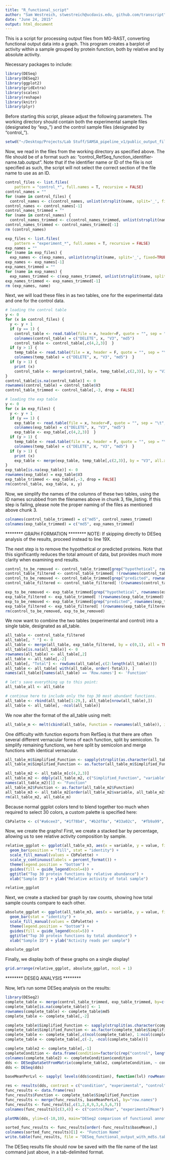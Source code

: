 ```yaml
---
title: "R_functional_script"
author: "Sam Westreich, stwestreich@ucdavis.edu, github.com/transcript"
date: "June 24, 2015"
output: html_document
---
```


This is a script for processing output files from MG-RAST, converting functional output data into a graph.  This program creates a barplot of activity within a sample grouped by protein function, both by relative and by absolute activity.

Necessary packages to include:

```r
library(DESeq)
library(DESeq2)
library(ggplot2)
library(gridExtra)
library(scales)
library(reshape)
library(knitr)
library(plyr)
```

Before starting this script, please adjust the following parameters.  The working directory should contain both the experimental sample files (designated by "exp_<filename>") and the control sample files (designated by "control_<filename>").  

```r
setwd("~/Desktop/Projects/Lab Stuff/SAMSA_pipeline_v1/public_output_files/public_files_ready_for_R/function/")
```

Now, we read in the files from the working directory as specified above.  The file should be of a format such as:
"control_RefSeq_function_identifier-name.tab.output".
Note that if the identifier name or ID of the file is not specified as such, the script will not select the correct section of the file name to use as an ID.

```r
control_files <- list.files(
    pattern = "control_*", full.names = T, recursive = FALSE)
control_names = ""
for (name in control_files) {
  control_names <- c(control_names, unlist(strsplit(name, split='_', fixed=TRUE))[2])} #change the "2" to a different part of the name if not following standard naming conventions as above
control_names <- control_names[-1]
control_names_trimmed = ""
for (name in control_names) {
  control_names_trimmed <- c(control_names_trimmed, unlist(strsplit(name, split='.', fixed=TRUE))[1])}
control_names_trimmed <- control_names_trimmed[-1]
rm (control_names)

exp_files <- list.files(
    pattern = "experiment_*", full.names = T, recursive = FALSE)
exp_names = ""
for (name in exp_files) {
  exp_names <- c(exp_names, unlist(strsplit(name, split='_', fixed=TRUE))[2])} #again, change 2 if non-standard file names are used
exp_names <- exp_names[-1]
exp_names_trimmed = ""
for (name in exp_names) {
  exp_names_trimmed <- c(exp_names_trimmed, unlist(strsplit(name, split='.', fixed=TRUE))[1])}
exp_names_trimmed <- exp_names_trimmed[-1]
rm (exp_names, name)
```

Next, we will load these files in as two tables, one for the experimental data and one for the control data.

```r
# loading the control table
y <- 0
for (x in control_files) {
  y <- y + 1
  if (y == 1) {
    control_table <- read.table(file = x, header=F, quote = "", sep = "\t", fill = TRUE)
    colnames(control_table) = c("DELETE", x, "V3", "md5")
    control_table <- control_table[,c(4,2,3)]  }
  if (y > 1) {
    temp_table <- read.table(file = x, header = F, quote = "", sep = "\t", fill = TRUE)
    colnames(temp_table) = c("DELETE", x, "V3", "md5")  }
  if (y > 1) {
    print (x)
    control_table <- merge(control_table, temp_table[,c(2,3)], by = "V3", all.x = T)  }
}
control_table[is.na(control_table)] <- 0
rownames(control_table) = control_table$V3
control_table_trimmed <- control_table[,-3, drop = FALSE]

# loading the exp table
y <- 0
for (x in exp_files) {
  y <- y + 1
  if (y == 1) {
    exp_table <- read.table(file = x, header=F, quote = "", sep = "\t", fill = TRUE)
    colnames(exp_table) = c("DELETE", x, "V3", "md5")
    exp_table <- exp_table[,c(4,2,3)]  }
  if (y > 1) {
    temp_table <- read.table(file = x, header = F, quote = "", sep = "\t", fill = TRUE)
    colnames(temp_table) = c("DELETE", x, "V3", "md5")  }
  if (y > 1) {
    print (x)
    exp_table <- merge(exp_table, temp_table[,c(2,3)], by = "V3", all.x = T)  }
}
exp_table[is.na(exp_table)] <- 0
rownames(exp_table) = exp_table$V3
exp_table_trimmed <- exp_table[,-3, drop = FALSE]
rm(control_table, exp_table, x, y)
```

Now, we simplify the names of the columns of these two tables, using the ID names scrubbed from the filenames above in chunk 3, file_listing.  If this step is failing, please note the proper naming of the files as mentioned above chunk 3.

```r
colnames(control_table_trimmed) = c("md5", control_names_trimmed)
colnames(exp_table_trimmed) = c("md5", exp_names_trimmed)
```

******** GRAPH FORMATION ******** 
NOTE: If skipping directly to DESeq analysis of the results, proceed instead to line 19X.

The next step is to remove the hypothetical or predicted proteins.  Note that this significantly reduces the total amount of data, but provides much more clarity when examining end results.

```r
control_to_be_removed <- control_table_trimmed[grep("hypothetical", rownames(control_table_trimmed)),]
control_table_filtered <- control_table_trimmed[ !(rownames(control_table_trimmed) %in% rownames(control_to_be_removed)),]
control_to_be_removed <- control_table_trimmed[grep("predicted", rownames(control_table_trimmed)),]
control_table_filtered <- control_table_filtered[ !(rownames(control_table_filtered) %in% rownames(control_to_be_removed)),]

exp_to_be_removed <- exp_table_trimmed[grep("hypothetical", rownames(exp_table_trimmed)),]
exp_table_filtered <- exp_table_trimmed[ !(rownames(exp_table_trimmed) %in% rownames(exp_to_be_removed)),]
exp_to_be_removed <- exp_table_trimmed[grep("predicted", rownames(exp_table_trimmed)),]
exp_table_filtered <- exp_table_filtered[ !(rownames(exp_table_filtered) %in% rownames(exp_to_be_removed)),]
rm(control_to_be_removed, exp_to_be_removed)
```

We now want to combine the two tables (experimental and control) into a single table, designated as all_table.

```r
all_table <- control_table_filtered
all_table[, " "] <- 0
all_table <- merge(all_table, exp_table_filtered, by = c(0,1), all = TRUE) # this step may take a while, depending on total number of annotations
all_table[is.na(all_table)] <- 0
rownames(all_table) <- all_table[,2]
all_table <- all_table[,-2]
all_table[, "Total"] <- rowSums(all_table[,c(2:length(all_table))])
all_table <- all_table[ with(all_table, order(-Total)), ]
names(all_table)[names(all_table) == 'Row.names'] <- 'Function'

# let's save everything up to this point:
all_table_all <- all_table

# continue here to include only the top 30 most abundant functions.
all_table <- rbind(all_table[1:29,], all_table[nrow(all_table),])
all_table <- all_table[, -ncol(all_table)]
```

We now alter the format of the all_table using melt:

```r
all_table_m <- melt(cbind(all_table, Function = rownames(all_table)), id.vars = c('Function'))
```

One difficulty with function exports from RefSeq is that there are often several different vernacular forms of each function, split by semicolon.  To simplify remaining functions, we here split by semicolon and merge functions with identical vernacular.

```r
all_table_m$Simplified_Function <- sapply(strsplit(as.character(all_table_m$Function), ";"), "[", 1)
all_table_m$Simplified_Function <- as.factor(all_table_m$Simplified_Function)

all_table_m2 <- all_table_m[c(4,2,3)]
all_table_m2 <- ddply(all_table_m2, c("Simplified_Function", "variable"), numcolwise(sum))
names(all_table_m2)[1] <- "Function"
all_table_m2$Function <- as.factor(all_table_m2$Function)
all_table_m3 <- all_table_m2[order(all_table_m2$variable, all_table_m2$Function),]
rm(all_table_m2, all_table_m)
```

Because normal ggplot colors tend to blend together too much when required to select 30 colors, a custom palette is specified here:

```r
CbPalette <- c("#a6cee3", "#1f78b4", "#b2df8a", "#33a02c",  "#fb9a99", "#e31a1c", "#fdbf6f", "#ff7f00", "#cab2d6", "#6a3d9a", "#ffff99", "#b15928", "#8dd3c7",  "#ffffb3",  "#bebada",  "#fb8072",  "#80b1d3",  "#fdb462",  "#b3de69", "#fccde5",  "#d9d9d9",  "#bc80bd",  "#ccebc5",  "#ffed6f", "#e41a1c",  "#377eb8", "#4daf4a",  "#984ea3",  "#ff7f00", "#ffff33",  "#a65628",  "#f781bf",  "#999999", "#000000")
```

Now, we create the graphs!  First, we create a stacked bar by percentage, allowing us to see relative activity composition by sample. 

```r
relative_ggplot <- ggplot(all_table_m3, aes(x = variable, y = value, fill = Function)) +
  geom_bar(position = "fill", stat = "identity") +
  scale_fill_manual(values = CbPalette) +
  scale_y_continuous(labels = percent_format()) +
  theme(legend.position = "bottom") +
  guides(fill = guide_legend(ncol=4)) +
  ggtitle("Top 30 protein functions by relative abundance") +
  xlab("Sample ID") + ylab("Relative activity of total sample")

relative_ggplot
```

Next, we create a stacked bar graph by raw counts, showing how total sample counts compare to each other.

```r
absolute_ggplot <- ggplot(all_table_m3, aes(x = variable, y = value, fill = Function)) +
  geom_bar(stat = "identity") +
  scale_fill_manual(values = CbPalette) +
  theme(legend.position = "bottom") +
  guides(fill = guide_legend(ncol=5)) +
  ggtitle("Top 30 protein functions by total abundance") +
  xlab("Sample ID") + ylab("Activity reads per sample")

absolute_ggplot
```

Finally, we display both of these graphs on a single display!

```r
grid.arrange(relative_ggplot, absolute_ggplot, ncol = 1)
```

******** DESEQ ANALYSIS ******** 

Now, let's run some DESeq analysis on the results:

```r
library(DESeq2)
complete_table <- merge(control_table_trimmed, exp_table_trimmed, by=c(0,1), all = TRUE)
complete_table[is.na(complete_table)] <- 1
rownames(complete_table) <- complete_table$md5
complete_table <- complete_table[,-2]

complete_table$Simplified_Function <- sapply(strsplit(as.character(complete_table$Row.names), ";"), "[", 1)
complete_table$Simplified_Function <- as.factor(complete_table$Simplified_Function)
complete_table <- complete_table[,c(ncol(complete_table), 1:ncol(complete_table))]
complete_table <- complete_table[,c(-2, -ncol(complete_table))]

complete_table2 <- complete_table[,-1]
completeCondition <- data.frame(condition=factor(c(rep("control", length(control_files)), rep("experimental", length(exp_files)))))
colnames(complete_table2) <- completeCondition$condition
dds <- DESeqDataSetFromMatrix(complete_table2, completeCondition, ~ condition)
dds <- DESeq(dds)

baseMeanPerLvl <- sapply( levels(dds$condition), function(lvl) rowMeans( counts(dds,normalized=TRUE)[,dds$condition == lvl] ) )

res <- results(dds, contrast = c("condition", "experimental", "control"))
func_results <- data.frame(res)
func_results$Function <- complete_table$Simplified_Function
func_results <- merge(func_results, baseMeanPerLvl, by="row.names")
func_results <- func_results[,c(1,2,8,9,3,4,5,6,7)]
colnames(func_results)[c(3,4)] <- c("controlMean", "experimentalMean")

plotMA(dds, ylim=c(-10,10), main="DESeq2 comparison of functional annotations")

sorted_func_results <- func_results[order(-func_results$baseMean),]
colnames(sorted_func_results)[1] <- "Function Name"
write.table(func_results, file = "DESeq_functional_output_with_md5s.tab", append = FALSE, quote = FALSE, sep = "\t", row.names = FALSE, col.names = TRUE)
```

The DESeq results file should now be saved with the file name of the last command just above, in a tab-delimited format.
